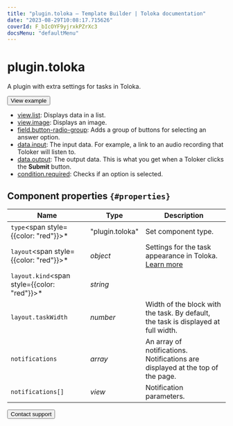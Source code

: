 ```yaml
---
title: "plugin.toloka — Template Builder | Toloka documentation"
date: "2023-08-29T10:08:17.715626"
coverId: F_bIcOYF9yjrxkPZrXc3
docsMenu: "defaultMenu"
---
```



# plugin.toloka

A plugin with extra settings for tasks in Toloka.

<Button view="defaultInverse" size="l" type="link" url="https://ya.cc/t/jxYqQKdB4QhmER">View example</Button>

<Cut title="Components used in the example">

- [view.list](/docs/template-builder/reference/view.list): Displays data in a list.
- [view.image](/docs/template-builder/reference/view.image): Displays an image.
- [field.button-radio-group](/docs/template-builder/reference/field.button-radio-group): Adds a group of buttons for selecting an answer option.
- [data.input](/docs/template-builder/operations/work-with-data): The input data. For example, a link to an audio recording that Toloker will listen to.
- [data.output](/docs/template-builder/operations/work-with-data): The output data. This is what you get when a Toloker clicks the **Submit** button.
- [condition.required](/docs/template-builder/reference/condition.required): Checks if an option is selected.

</Cut>

## Component properties `{#properties}`

**Name** | **Type** | **Description**
----- | ----- | -----
`type`<span style={{color: "red"}}>\*</span> | "plugin.toloka" | Set component type.
`layout`<span style={{color: "red"}}>\*</span> | _object_ | Settings for the task appearance in Toloka. [Learn more](/docs/template-builder/operations/set-plugin-toloka)
`layout.kind`<span style={{color: "red"}}>\*</span> | _string_ | <PluginTolokaTable1/>
`layout.taskWidth` | _number_ | Width of the block with the task. By default, the task is displayed at full width.
`notifications` | _array_ | An array of notifications. Notifications are displayed at the top of the page.
`notifications[]` | _view_ | Notification parameters.

<Button view="defaultInverse" size="l" type="link" url="/docs/guide/troubleshooting/support?form-source=template-builder-reference-plugin-toloka">Contact support</Button>